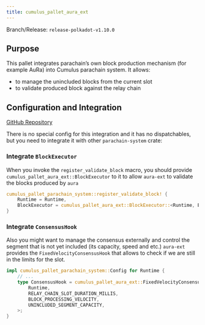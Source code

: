```yaml
---
title: cumulus_pallet_aura_ext
---
```


Branch/Release: `release-polkadot-v1.10.0`

## Purpose

This pallet integrates parachain’s own block production mechanism (for example AuRa) into Cumulus parachain system. It allows:

* to manage the unincluded blocks from the current slot
* to validate produced block against the relay chain

## Configuration and Integration

[GitHub Repository](https://github.com/paritytech/polkadot-sdk/tree/release-polkadot-v1.10.0/cumulus/pallets/aura-ext)

There is no special config for this integration and it has no dispatchables, but you need to integrate it with other `parachain-system` crate:

### Integrate `BlockExecutor`

When you invoke the `register_validate_block` macro, you should provide `cumulus_pallet_aura_ext::BlockExecutor` to it to allow `aura-ext` to validate the blocks produced by `aura`

```rust
cumulus_pallet_parachain_system::register_validate_block! {
    Runtime = Runtime,
    BlockExecutor = cumulus_pallet_aura_ext::BlockExecutor::<Runtime, Executive>,
}
```

### Integrate `ConsensusHook`

Also you might want to manage the consensus externally and control the segment that is not yet included (its capacity, speed and etc.) `aura-ext` provides the `FixedVelocityConsensusHook` that allows to check if we are still in the limits for the slot.

```rust
impl cumulus_pallet_parachain_system::Config for Runtime {
    // ...
    type ConsensusHook = cumulus_pallet_aura_ext::FixedVelocityConsensusHook<
        Runtime,
        RELAY_CHAIN_SLOT_DURATION_MILLIS,
        BLOCK_PROCESSING_VELOCITY,
        UNINCLUDED_SEGMENT_CAPACITY,
    >;
}
```
